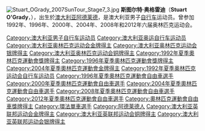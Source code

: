 {{MedalTableTop}}
{{MedalCountry| {{AUS}} }}
{{MedalSport | [[場地單車賽|場地單車賽]]}}
{{MedalCompetition|奧林匹克運動會}}
{{MedalSilver| [[1992年夏季奧林匹克運動會|1992年巴塞隆納]] | [[1992年夏季奧林匹克運動會自行車比賽|4000米團體追逐賽]]}}
{{MedalBronze| [[1996年夏季奧林匹克運動會|1996年亞特蘭大]] | [[1996年夏季奧林匹克運動會自行車比賽|4000米團體追逐賽]]}}
{{MedalBronze| [[1996年夏季奧林匹克運動會|1996年亞特蘭大]] | [[1996年夏季奧林匹克運動會自行車比賽|記分賽]]}}
{{MedalGold  | [[2004年夏季奧林匹克運動會|2004年雅典]] | [[2004年夏季奧林匹克運動會自行車比賽|麥迪遜賽]]}}
{{MedalBottom}}
[[File:Stuart_OGrady_2007SunTour_Stage7_3.jpg|thumb]]
'''斯图尔特·奥格雷迪'''（'''Stuart O'Grady'''，{{bd|1973年|8月6日}}），出生於[[澳大利亚|澳大利亚]][[阿德莱德|阿德莱德]]，是澳大利亚男子[[自行车|自行车]]运动员。曾参加1992年、1996年、2000年、2004年、2008年和2012年六届奥林匹克运动会。

{{Commonscat|Stuart O'Grady}}
{{Authority control}}
{{澳大利亚人小作品}}
{{DEFAULTSORT:O'Grady, Stuart}}
[[Category:澳大利亚男子自行车运动员|Category:澳大利亚男子自行车运动员]]
[[Category:澳大利亚奥运自行车运动员|Category:澳大利亚奥运自行车运动员]]
[[Category:澳大利亚奥林匹克运动会金牌得主|Category:澳大利亚奥林匹克运动会金牌得主]]
[[Category:澳大利亚奥林匹克运动会银牌得主|Category:澳大利亚奥林匹克运动会银牌得主]]
[[Category:澳大利亚奥林匹克运动会铜牌得主|Category:澳大利亚奥林匹克运动会铜牌得主]]
[[Category:1992年夏季奧林匹克運動會獎牌得主|Category:1992年夏季奧林匹克運動會獎牌得主]]
[[Category:1996年夏季奧林匹克運動會獎牌得主|Category:1996年夏季奧林匹克運動會獎牌得主]]
[[Category:2004年夏季奧林匹克運動會金牌得主|Category:2004年夏季奧林匹克運動會金牌得主]]
[[Category:1992年夏季奥林匹克运动会自行车运动员|Category:1992年夏季奥林匹克运动会自行车运动员]]
[[Category:1996年夏季奧林匹克運動會自由車選手|Category:1996年夏季奧林匹克運動會自由車選手]]
[[Category:2000年夏季奧林匹克運動會自由車選手|Category:2000年夏季奧林匹克運動會自由車選手]]
[[Category:2004年夏季奧林匹克運動會自由車選手|Category:2004年夏季奧林匹克運動會自由車選手]]
[[Category:2008年夏季奧林匹克運動會自由車選手|Category:2008年夏季奧林匹克運動會自由車選手]]
[[Category:2012年夏季奧林匹克運動會自由車選手|Category:2012年夏季奧林匹克運動會自由車選手]]
[[Category:奧林匹克運動會自由車獎牌得主|Category:奧林匹克運動會自由車獎牌得主]]
[[Category:環法單車選手|Category:環法單車選手]]
[[Category:阿德莱德人|Category:阿德莱德人]]
[[Category:澳大利亚英联邦运动会金牌得主|Category:澳大利亚英联邦运动会金牌得主]]
[[Category:澳大利亚英联邦运动会铜牌得主|Category:澳大利亚英联邦运动会铜牌得主]]
[[Category:澳大利亚英联邦运动会银牌得主|Category:澳大利亚英联邦运动会银牌得主]]
